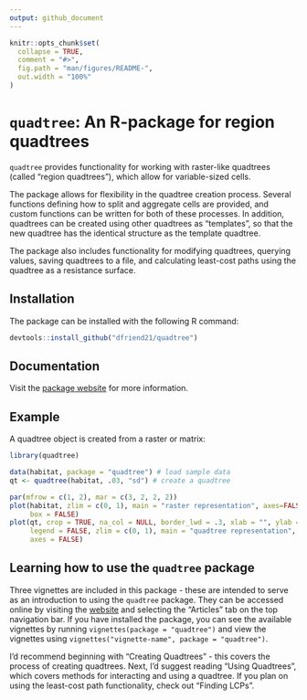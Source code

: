 ```yaml
---
output: github_document
---
```


<!-- README.md is generated from README.Rmd. Please edit that file -->

```r
knitr::opts_chunk$set(
  collapse = TRUE,
  comment = "#>",
  fig.path = "man/figures/README-",
  out.width = "100%"
)
```

# `quadtree`: An R-package for region quadtrees

`quadtree` provides functionality for working with raster-like quadtrees (called "region quadtrees"), which allow for variable-sized cells.

The package allows for flexibility in the quadtree creation process. Several functions defining how to split and aggregate cells are provided, and custom functions can be written for both of these processes. In addition, quadtrees can be created using other quadtrees as "templates", so that the new quadtree has the identical structure as the template quadtree.

The package also includes functionality for modifying quadtrees, querying values, saving quadtrees to a file, and calculating least-cost paths using the quadtree as a resistance surface.

## Installation

The package can be installed with the following R command:

``` r
devtools::install_github("dfriend21/quadtree")
```

## Documentation

Visit the [package website](https://dfriend21.github.io/quadtree/index.html) for more information.

## Example

A quadtree object is created from a raster or matrix:

```r
library(quadtree)

data(habitat, package = "quadtree") # load sample data
qt <- quadtree(habitat, .03, "sd") # create a quadtree
```

```r
par(mfrow = c(1, 2), mar = c(3, 2, 2, 2))
plot(habitat, zlim = c(0, 1), main = "raster representation", axes=FALSE,
     box = FALSE)
plot(qt, crop = TRUE, na_col = NULL, border_lwd = .3, xlab = "", ylab = "",
     legend = FALSE, zlim = c(0, 1), main = "quadtree representation",
     axes = FALSE)
```



## Learning how to use the `quadtree` package

Three vignettes are included in this package - these are intended to serve as an introduction to using the `quadtree` package. They can be accessed online by visiting the [website](https://dfriend21.github.io/quadtree/index.html) and selecting the "Articles" tab on the top navigation bar. If you have installed the package, you can see the available vignettes by running `vignettes(package = "quadtree")` and view the vignettes using `vignettes("vignette-name", package = "quadtree")`.

I'd recommend beginning with "Creating Quadtrees" - this covers the process of creating quadtrees. Next, I'd suggest reading "Using Quadtrees", which covers methods for interacting and using a quadtree. If you plan on using the least-cost path functionality, check out "Finding LCPs".
